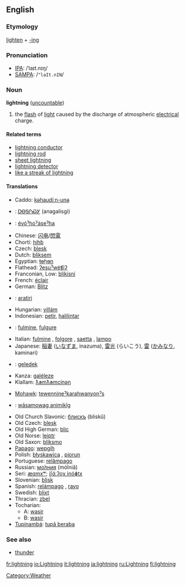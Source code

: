 ==English==
===Etymology===
[[lighten]] + [[-ing]]
===Pronunciation===
*[[IPA]]: /ˈlaɪt.nɪŋ/
*[[SAMPA]]: /<tt>"laIt.nIN</tt>/

=== Noun ===
'''lightning''' ([[uncountable]])

#the [[flash]] of [[light]] caused by the discharge of atmospheric [[electrical]] charge.

====Related terms====
*[[lightning conductor]]
*[[lightning rod]]
*[[sheet lightning]]
*[[lightning detector]]
*[[like a streak of lightning]]

==== Translations ====
{{top}}
*Caddo: [[kǝhaudíːn-unǝ]]
*{{chr}}: [[ᎠᎾᎦᎵᏍᎩ]] (anagalisgi)
*{{chy}}: [[évóˀhoˀȧseˀha]]
*Chinese: [[闪电]]/[[閃電]]
*Chortí: [[hihƥ]]
*Czech: [[blesk]] {{m}}
*Dutch: [[bliksem]] {{m}}
*Egyptian: [[ŧɵḥɵn]]
*Flathead: [[ʔesuˀwéʧiʔ]]
*Franconian, Low: [[blikisni]]
*French: [[éclair]] {{m}}
*German: [[Blitz]] {{m}}
*{{gn}}: [[aratiri]]
*Hungarian: [[villám]]
*Indonesian: [[petir]], [[halilintar]]
*{{ia}}: [[fulmine]], [[fulgure]]
*Italian: [[fulmine]] {{m}}, [[folgore]] {{m}}, [[saetta]] {{f}}, [[lampo]] {{m}}
*Japanese: [[稲妻]] ([[いなずま]], inazuma), [[雷光]] (らいこう), [[雷]] ([[かみなり]], kaminari)
*{{jv}}: [[geledek]]
*Kanza: [[galéleze]]
*Klallam: [[ƛ̕əmƛ̕əmcínəŋ]]
{{mid}}
*[[Mohawk]]: [[tewennineˀkarahwanyonˀs]]
*{{oj}}: [[wāsamowag animikīg]]
*Old Church Slavonic: [[блискъ]] (bliskŭ)
*Old Czech: [[blesk]] {{m}}
*Old High German: [[blic]]
*Old Norse: [[leiptr]]
*Old Saxon: [[bliksmo]]
*[[Papago]]: [[wepgih]]
*Polish: [[błyskawica]] {{f}}, [[piorun]] {{m}}
*Portuguese: [[relâmpago]] {{m}}
*Russian: [[молния|мо́лния]] (mólniǎ) {{f}}
*Seri: [[æɑmxʷ]]; [[iʃɑ́ːʔoχ inóɸtx]]
*Slovenian: [[blisk]] {{m}}
*Spanish: [[relámpago]] {{m}}, [[rayo]] {{m}}
*Swedish: [[blixt]]
*Thracian: [[zbel]]
*Tocharian:
**A: [[wasir]]
**B: [[wasir]]
*[[Tupinambá]]: [[tupã beraba]]
{{bottom}}

===See also===
*[[thunder]]
[[Category:Weather]]

[[fr:lightning]]
[[io:Lightning]]
[[it:lightning]]
[[ja:lightning]]
[[ru:Lightning]]
[[fi:lightning]]